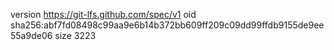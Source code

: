 version https://git-lfs.github.com/spec/v1
oid sha256:abf7fd08498c99aa9e6b14b372bb609ff209c09dd99ffdb9155de9ee55a9de06
size 3223

